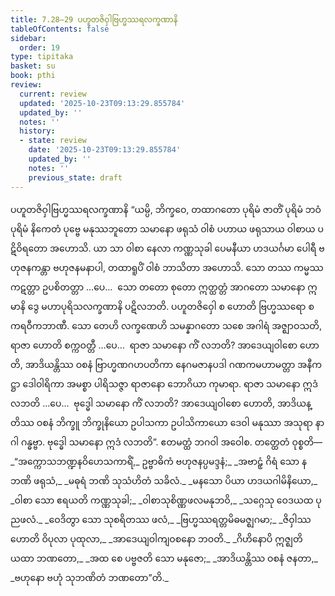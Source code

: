 ```yaml
---
title: 7.28–29 ပဟူတဇိဝှါဗြဟ္မဿရလက္ခဏာနိ
tableOfContents: false
sidebar:
  order: 19
type: tipitaka
basket: su
book: pthi
review:
  current: review
  updated: '2025-10-23T09:13:29.855784'
  updated_by: ''
  notes: ''
  history:
  - state: review
    date: '2025-10-23T09:13:29.855784'
    updated_by: ''
    notes: ''
    previous_state: draft
---
```



<ReviewStatus review={frontmatter.review} showDetails={true} />

<HypothesisAnnotation frontmatter={frontmatter} />

<DynamicBreadcrumb />

<Paragraph number="545" type="center" book="pthi">
<Emphasis>ပဟူတဇိဝှါဗြဟ္မဿရလက္ခဏာနိ</Emphasis>
</Paragraph>

<Division number="236" book="pthi" e="ch" v="8" p="141">

<Paragraph number="546" book="pthi">
“ယမ္ပိ, ဘိက္ခဝေ, တထာဂတော ပုရိမံ ဇာတိံ ပုရိမံ ဘဝံ ပုရိမံ နိကေတံ ပုဗ္ဗေ မနုဿဘူတော သမာနော ဖရုသံ ဝါစံ ပဟာယ ဖရုသာယ ဝါစာယ ပဋိဝိရတော အဟောသိ. ယာ သာ ဝါစာ နေလာ ကဏ္ဏသုခါ ပေမနီယာ ဟဒယင်္ဂမာ ပေါရီ ဗဟုဇနကန္တာ ဗဟုဇနမနာပါ, တထာရူပိံ ဝါစံ ဘာသိတာ အဟောသိ. သော တဿ ကမ္မဿ ကဋတ္တာ ဥပစိတတ္တာ …ပေ…  သော တတော စုတော ဣတ္ထတ္တံ အာဂတော သမာနော ဣမာနိ ဒွေ မဟာပုရိသလက္ခဏာနိ ပဋိလဘတိ. ပဟူတဇိဝှေါ စ ဟောတိ ဗြဟ္မဿရော စ ကရဝီကဘာဏီ.
</Paragraph>

<Paragraph number="547" book="pthi">
သော တေဟိ လက္ခဏေဟိ သမန္နာဂတော သစေ အဂါရံ အဇ္ဈာဝသတိ, ရာဇာ ဟောတိ စက္ကဝတ္တီ …ပေ…  ရာဇာ သမာနော ကိံ လဘတိ? အာဒေယျဝါစော ဟောတိ, အာဒိယန္တိဿ ဝစနံ ဗြာဟ္မဏဂဟပတိကာ နေဂမဇာနပဒါ ဂဏကမဟာမတ္တာ အနီကဋ္ဌာ ဒေါဝါရိကာ အမစ္စာ ပါရိသဇ္ဇာ ရာဇာနော ဘောဂိယာ ကုမာရာ. ရာဇာ သမာနော ဣဒံ လဘတိ …ပေ…  ဗုဒ္ဓေါ သမာနော ကိံ လဘတိ? အာဒေယျဝါစော ဟောတိ, အာဒိယန္တိဿ ဝစနံ ဘိက္ခူ ဘိက္ခုနိယော ဥပါသကာ ဥပါသိကာယော ဒေဝါ မနုဿာ အသုရာ နာဂါ ဂန္ဓဗ္ဗာ. ဗုဒ္ဓေါ သမာနော ဣဒံ လဘတိ”. ဧတမတ္ထံ ဘဂဝါ အဝေါစ.
</Paragraph>

</Division>
<Division number="237" book="pthi" e="ch" v="8" p="141">

<Paragraph number="548" book="pthi">
တတ္ထေတံ ဝုစ္စတိ—
</Paragraph>

<Paragraph number="549" type="verses" book="pthi">
_“အက္ကောသဘဏ္ဍနဝိဟေသကာရိံ,_  
ဥဗ္ဗာဓိကံ ဗဟုဇနပ္ပမဒ္ဒနံ;_  
_အဗာဠှံ ဂိရံ သော န ဘဏိ ဖရုသံ,_  
_မဓုရံ ဘဏိ သုသံဟိတံ သခိလံ._  

</Paragraph>

<Paragraph number="550" type="verses" book="pthi">
_မနသော ပိယာ ဟဒယဂါမိနိယော,_  
_ဝါစာ သော ဧရယတိ ကဏ္ဏသုခါ;_  
_ဝါစာသုစိဏ္ဏဖလမနုဘဝိ,_  
_သဂ္ဂေသု ဝေဒယထ ပုညဖလံ._  

</Paragraph>

<Paragraph number="551" type="verses" book="pthi">
_ဝေဒိတွာ သော သုစရိတဿ ဖလံ,_  
_ဗြဟ္မဿရတ္တမိဓမဇ္ဈဂမာ;_  
_ဇိဝှါဿ ဟောတိ ဝိပုလာ ပုထုလာ,_  
_အာဒေယျဝါကျဝစနော ဘဝတိ._  

</Paragraph>

<Paragraph number="552" type="verses" book="pthi">
_ဂိဟိနောပိ ဣဇ္ဈတိ ယထာ ဘဏတော,_  
_အထ စေ ပဗ္ဗဇတိ သော မနုဇော;_  
_အာဒိယန္တိဿ ဝစနံ ဇနတာ,_  
_ဗဟုနော ဗဟုံ သုဘဏိတံ ဘဏတော”တိ._
</Paragraph>
</Division>